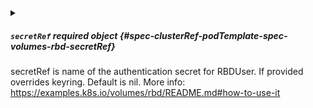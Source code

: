 

<PartialMonitors />


<PartialImage />


<PartialFsType />


<PartialPool />


<PartialUser />


<PartialKeyring />



<details className="config-field" data-expandable="true">
<summary>

##### `secretRef` <span className="config-field-required" data-required="false">required</span> <span className="config-field-type">object</span> <span className="config-field-default"></span> <span className="config-field-enum"></span> {#spec-clusterRef-podTemplate-spec-volumes-rbd-secretRef}

secretRef is name of the authentication secret for RBDUser. If provided
overrides keyring.
Default is nil.
More info: https://examples.k8s.io/volumes/rbd/README.md#how-to-use-it

</summary>

<PartialSecretRefreference />


</details>


<PartialReadOnly />
